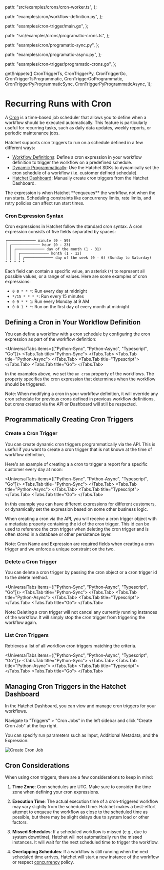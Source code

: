 
  path: "src/examples/crons/cron-worker.ts",
};

  path: "examples/cron/workflow-definition.py",
};

  path: "examples/cron-trigger/main.go",
};

  path: "src/examples/crons/programatic-crons.ts",
};

  path: "examples/cron/programatic-sync.py",
};

  path: "examples/cron/programatic-async.py",
};

  path: "examples/cron-trigger/programatic-crons.go",
};

  getSnippets([
    CronTriggerTs,
    CronTriggerPy,
    CronTriggerGo,
    CronTriggerTsProgrammatic,
    CronTriggerGoProgrammatic,
    CronTriggerPyProgrammaticSync,
    CronTriggerPyProgrammaticAsync,
  ]);

# Recurring Runs with Cron

A [Cron](https://en.wikipedia.org/wiki/Cron) is a time-based job scheduler that allows you to define when a workflow should be executed automatically. This feature is particularly useful for recurring tasks, such as daily data updates, weekly reports, or periodic maintenance jobs.

Hatchet supports cron triggers to run on a schedule defined in a few different ways:

- [Workflow Definitions](./cron-trigger.mdx#defining-a-cron-in-your-workflow-definition): Define a cron expression in your workflow definition to trigger the workflow on a predefined schedule.
- [Dynamic Programmatically](./cron-trigger.mdx#programmatically-creating-cron-triggers): Use the Hatchet SDKs to dynamically set the cron schedule of a workflow (i.e. customer defined schedule).
- [Hatchet Dashboard](./cron-trigger.mdx#managing-cron-jobs-in-the-hatchet-dashboard): Manually create cron triggers from the Hatchet Dashboard.

<Callout type="info">
  The expression is when Hatchet **enqueues** the workflow, not when the run
  starts. Scheduling constraints like concurrency limits, rate limits, and retry
  policies can affect run start times.
</Callout>

### Cron Expression Syntax

Cron expressions in Hatchet follow the standard cron syntax. A cron expression consists of five fields separated by spaces:

```
┌───────────── minute (0 - 59)
│ ┌───────────── hour (0 - 23)
│ │ ┌───────────── day of the month (1 - 31)
│ │ │ ┌───────────── month (1 - 12)
│ │ │ │ ┌───────────── day of the week (0 - 6) (Sunday to Saturday)
* * * * *
```

Each field can contain a specific value, an asterisk (`*`) to represent all possible values, or a range of values. Here are some examples of cron expressions:

- `0 0 * * *`: Run every day at midnight
- `*/15 * * * *`: Run every 15 minutes
- `0 9 * * 1`: Run every Monday at 9 AM
- `0 0 1 * *`: Run on the first day of every month at midnight

## Defining a Cron in Your Workflow Definition

You can define a workflow with a cron schedule by configuring the cron expression as part of the workflow definition:

<UniversalTabs items={["Python-Sync", "Python-Async", "Typescript", "Go"]}>
  <Tabs.Tab title="Python-Sync">
    <GithubSnippet
      src={CronTriggerPy}
      target="Workflow Definition Cron Trigger"
    />
  </Tabs.Tab>
  <Tabs.Tab title="Python-Async">
    <GithubSnippet
      src={CronTriggerPy}
      target="Workflow Definition Cron Trigger"
    />
  </Tabs.Tab>
  <Tabs.Tab title="Typescript">
    <GithubSnippet
      src={CronTriggerTs}
      target="Workflow Definition Cron Trigger"
    />
  </Tabs.Tab>
  <Tabs.Tab title="Go">
    <GithubSnippet
      src={CronTriggerGo}
      target="Workflow Definition Cron Trigger"
    />
  </Tabs.Tab>
</UniversalTabs>

In the examples above, we set the `on cron` property of the workflows. The property specifies the cron expression that determines when the workflow should be triggered.

<Callout>
  Note: When modifying a cron in your workflow definition, it will override any
  cron schedule for previous crons defined in previous workflow definitions, but
  crons created via the API or Dashboard will still be respected.
</Callout>

## Programmatically Creating Cron Triggers

### Create a Cron Trigger

You can create dynamic cron triggers programmatically via the API. This is useful if you want to create a cron trigger that is not known at the time of workflow definition,

Here's an example of creating a a cron to trigger a report for a specific customer every day at noon:

<UniversalTabs items={["Python-Sync", "Python-Async", "Typescript", "Go"]}>
  <Tabs.Tab title="Python-Sync">
    <GithubSnippet src={CronTriggerPyProgrammaticSync} target="Create" />
  </Tabs.Tab>
  <Tabs.Tab title="Python-Async">
    <GithubSnippet src={CronTriggerPyProgrammaticAsync} target="Create" />
  </Tabs.Tab>
  <Tabs.Tab title="Typescript">
    <GithubSnippet src={CronTriggerTsProgrammatic} target="Create" />
  </Tabs.Tab>
  <Tabs.Tab title="Go">
    <GithubSnippet src={CronTriggerGoProgrammatic} target="Create" />
  </Tabs.Tab>
</UniversalTabs>

In this example you can have different expressions for different customers, or dynamically set the expression based on some other business logic.

When creating a cron via the API, you will receive a cron trigger object with a metadata property containing the id of the cron trigger. This id can be used to reference the cron trigger when deleting the cron trigger and is often stored in a database or other persistence layer.

<Callout>
  Note: Cron Name and Expression are required fields when creating a cron
  trigger and we enforce a unique constraint on the two.
</Callout>

### Delete a Cron Trigger

You can delete a cron trigger by passing the cron object or a cron trigger id to the delete method.

<UniversalTabs items={["Python-Sync", "Python-Async", "Typescript", "Go"]}>
  <Tabs.Tab title="Python-Sync">
    <GithubSnippet src={CronTriggerPyProgrammaticSync} target="Delete" />
  </Tabs.Tab>
  <Tabs.Tab title="Python-Async">
    <GithubSnippet src={CronTriggerPyProgrammaticAsync} target="Delete" />
  </Tabs.Tab>
  <Tabs.Tab title="Typescript">
    <GithubSnippet src={CronTriggerTsProgrammatic} target="Delete" />
  </Tabs.Tab>
  <Tabs.Tab title="Go">
    <GithubSnippet src={CronTriggerGoProgrammatic} target="Delete" />
  </Tabs.Tab>
</UniversalTabs>

<Callout>
  Note: Deleting a cron trigger will not cancel any currently running instances
  of the workflow. It will simply stop the cron trigger from triggering the
  workflow again.
</Callout>

### List Cron Triggers

Retrieves a list of all workflow cron triggers matching the criteria.

<UniversalTabs items={["Python-Sync", "Python-Async", "Typescript", "Go"]}>
  <Tabs.Tab title="Python-Sync">
    <GithubSnippet src={CronTriggerPyProgrammaticSync} target="List" />
  </Tabs.Tab>
  <Tabs.Tab title="Python-Async">
    <GithubSnippet src={CronTriggerPyProgrammaticAsync} target="List" />
  </Tabs.Tab>
  <Tabs.Tab title="Typescript">
    <GithubSnippet src={CronTriggerTsProgrammatic} target="List" />
  </Tabs.Tab>
  <Tabs.Tab title="Go">
    <GithubSnippet src={CronTriggerGoProgrammatic} target="List" />
  </Tabs.Tab>
</UniversalTabs>

## Managing Cron Triggers in the Hatchet Dashboard

In the Hatchet Dashboard, you can view and manage cron triggers for your workflows.

Navigate to "Triggers" > "Cron Jobs" in the left sidebar and click "Create Cron Job" at the top right.

You can specify run parameters such as Input, Additional Metadata, and the Expression.

![Create Cron Job](../../../../public/cron-dash.gif)

## Cron Considerations

When using cron triggers, there are a few considerations to keep in mind:

1. **Time Zone**: Cron schedules are UTC. Make sure to consider the time zone when defining your cron expressions.

2. **Execution Time**: The actual execution time of a cron-triggered workflow may vary slightly from the scheduled time. Hatchet makes a best-effort attempt to enqueue the workflow as close to the scheduled time as possible, but there may be slight delays due to system load or other factors.

3. **Missed Schedules**: If a scheduled workflow is missed (e.g., due to system downtime), Hatchet will not automatically run the missed instances. It will wait for the next scheduled time to trigger the workflow.

4. **Overlapping Schedules**: If a workflow is still running when the next scheduled time arrives, Hatchet will start a new instance of the workflow or respect [concurrency](../concurrency/overview.mdx) policy.

